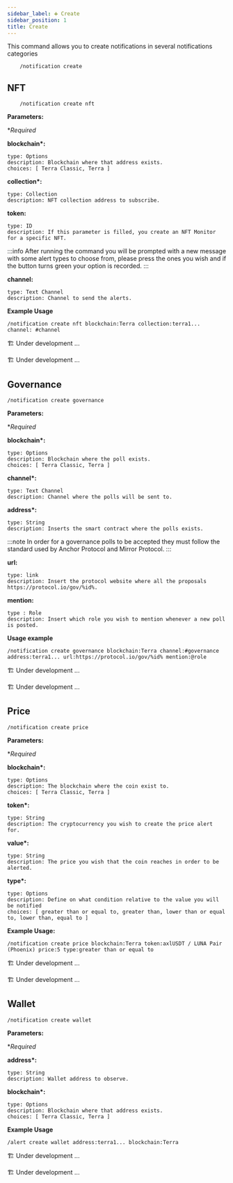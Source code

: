 ```yaml
---
sidebar_label: ➕ Create
sidebar_position: 1
title: Create
---
```


<!-- Imports -->


<!-- Documentation -->

This command allows you to create notifications in several notifications categories

```
    /notification create
```

## NFT

<Tabs groupId="platforms">
<TabItem value="discord" label="Discord" default>

```
    /notification create nft
```

<p>
  <strong>Parameters:</strong>
</p>

\*_Required_

**blockchain\*:**

    type: Options
    description: Blockchain where that address exists.
    choices: [ Terra Classic, Terra ]

**collection\*:**

    type: Collection
    description: NFT collection address to subscribe.

**token:**

    type: ID
    description: If this parameter is filled, you create an NFT Monitor for a specific NFT.

:::info
After running the command you will be prompted with a new message with some alert types to choose from, please press the ones you wish and if the button turns green your option is recorded.
:::

**channel:**

    type: Text Channel
    description: Channel to send the alerts.

**Example Usage**

```
/notification create nft blockchain:Terra collection:terra1... channel: #channel
```

</TabItem>

<TabItem value="telegram" label="Telegram">

🏗️ Under development ...

</TabItem>

<TabItem value="twitter" label="Twitter">
🏗️ Under development ...
</TabItem>
</Tabs>

## Governance

<Tabs groupId="platforms">
<TabItem value="discord" label="Discord" default>

```
/notification create governance
```

<p>
  <strong>Parameters:</strong>
</p>

\*_Required_

**blockchain\*:**

    type: Options
    description: Blockchain where the poll exists.
    choices: [ Terra Classic, Terra ]

**channel\*:**

    type: Text Channel
    description: Channel where the polls will be sent to.

**address\*:**

    type: String
    description: Inserts the smart contract where the polls exists.

:::note
In order for a governance polls to be accepted they must follow the standard used by Anchor Protocol and Mirror Protocol.
:::

**url:**

    type: link
    description: Insert the protocol website where all the proposals https://protocol.io/gov/%id%.

**mention:**

    type : Role
    description: Insert which role you wish to mention whenever a new poll is posted.

**Usage example**

```
/notification create governance blockchain:Terra channel:#governance address:terra1... url:https://protocol.io/gov/%id% mention:@role
```

</TabItem>

<TabItem value="telegram" label="Telegram">

🏗️ Under development ...

</TabItem>

<TabItem value="twitter" label="Twitter">
  🏗️ Under development ...
</TabItem>
</Tabs>

## Price

<Tabs groupId="platforms">
<TabItem value="discord" label="Discord" default>

```
/notification create price
```

<p>
  <strong>Parameters:</strong>
</p>

\*_Required_

**blockchain\*:**

    type: Options
    description: The blockchain where the coin exist to.
    choices: [ Terra Classic, Terra ]

**token\*:**

    type: String
    description: The cryptocurrency you wish to create the price alert for.

**value\*:**

    type: String
    description: The price you wish that the coin reaches in order to be alerted.

**type\*:**

    type: Options
    description: Define on what condition relative to the value you will be notified
    choices: [ greater than or equal to, greater than, lower than or equal to, lower than, equal to ]

**Example Usage:**

```
/notification create price blockchain:Terra token:axlUSDT / LUNA Pair (Phoenix) price:5 type:greater than or equal to
```

</TabItem>

<TabItem value="telegram" label="Telegram">

🏗️ Under development ...

</TabItem>

<TabItem value="twitter" label="Twitter">
    🏗️ Under development ...
</TabItem>
</Tabs>

## Wallet

<Tabs groupId="platforms">
<TabItem value="discord" label="Discord" default>

```
/notification create wallet
```

<p>
  <strong>Parameters:</strong>
</p>

\*_Required_

**address\*:**

    type: String
    description: Wallet address to observe.

**blockchain\*:**

    type: Options
    description: Blockchain where that address exists.
    choices: [ Terra Classic, Terra ]

**Example Usage**

```
/alert create wallet address:terra1... blockchain:Terra
```

</TabItem>

<TabItem value="telegram" label="Telegram">

🏗️ Under development ...

</TabItem>
<TabItem value="Twitter" label="Twitter">
  🏗️ Under development ...
</TabItem>
</Tabs>
